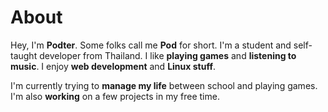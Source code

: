 
<H1 className="mt-0">About</H1>

Hey, I'm **Podter**. Some folks call me **Pod** for short. I'm a student and self-taught
developer from Thailand. I like **playing games** and **listening to music**. I enjoy
**web development** and **Linux stuff**.

I'm currently trying to **manage my life** between school and playing games.
I'm also **working** on a few projects in my free time.
